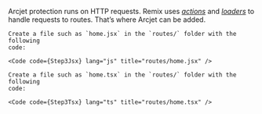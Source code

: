 
Arcjet protection runs on HTTP requests.
Remix uses _[actions][remix-action]_ and
_[loaders][remix-loader]_ to handle requests to routes.
That’s where Arcjet can be added.

<SelectableContent client:load frameworkSwitcher syncKey="language">
  <Fragment slotIdx="1" slot="JS">

    Create a file such as `home.jsx` in the `routes/` folder with the following
    code:

    <Code code={Step3Jsx} lang="js" title="routes/home.jsx" />

  </Fragment>
  <Fragment slotIdx="2" slot="TS">

    Create a file such as `home.tsx` in the `routes/` folder with the following
    code:

    <Code code={Step3Tsx} lang="ts" title="routes/home.tsx" />

  </Fragment>
</SelectableContent>

[remix-action]: https://v2.remix.run/docs/route/action
[remix-loader]: https://v2.remix.run/docs/route/loader
